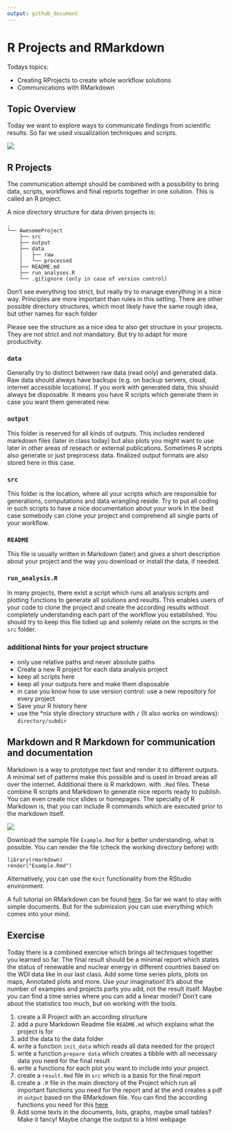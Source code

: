 ```yaml
---
output: github_document
---
```


# R Projects and RMarkdown

Todays topics:

-   Creating RProjects to create whole workflow solutions
-   Communications with RMarkdown

## Topic Overview

Today we want to explore ways to communicate findings from scientific results. So far we used visualization techniques and scripts.

![](data-science-communicate.png)

## R Projects

The communication attempt should be combined with a possibility to bring data, scripts, workflows and final reports together in one solution. This is called an R project.

A nice directory structure for data driven projects is:

```
.
└── AwesomeProject
    ├── src
    ├── output
    ├── data
    │   ├── raw
    │   └── processed
    ├── README.md
    ├── run_analyses.R 
    └── .gitignore (only in case of version control)
```

Don't see everything too strict, but really try to manage everything in a nice way. Principles are more important than rules in this setting. There are other possible directory structures, which most likely have the same rough idea, but other names for each folder

Please see the structure as a nice idea to also get structure in your projects. They are not strict and not mandatory. But try to adapt for more productivity.

### `data`

Generally try to distinct between raw data (read only) and generated data. Raw data should always have backups (e.g. on backup servers, cloud, internet accessible locations). If you work with generated data, this should always be disposable. It means you have R scripts which generate them in case you want them generated new.

### `output`

This folder is reserved for all kinds of outputs. This includes rendered markdown files (later in class today) but also plots you might want to use later in other areas of reseach or external publications. Sometimes R scripts also generate or just preprocess data. finalized output formats are also stored here in this case.

### `src`

This folder is the location, where all your scripts which are responsible for generations, computations and data wrangling reside. Try to put all coding in such scripts to have a nice documentation about your work In the best case somebody can clone your project and comprehend all single parts of your workflow. 

### `README`

This file is usually written in Markdown (later) and gives a short description about your project and the way you download or install the data, if needed.

### `run_analysis.R`

In many projects, there exist a script which runs all analysis scripts and plotting functions to generate all solutions and results. This enables users of your code to clone the project and create the according results without completely understanding each part of the workflow you established. You should try to keep this file tidied up and solemly relate on the scripts in the `src` folder.

### additional hints for your project structure

* only use relative paths and never absolute paths
* Create a new R project for each data analysis project
* keep all scripts here
* keep all your outputs here and make them disposable
* in case you know how to use version control: use a new repository for every project
* Save your R history here
* use the *nix style directory structure with `/` (It also works on windows): `directory/subdir`

## Markdown and R Markdown for communication and documentation

Markdown is a way to prototype text fast and render it to different outputs. A minimal set of patterns make this possible and is used in broad areas all over the internet. Additional there is R markdown. with `.Rmd` files. These combine R scripts and Markdown to generate nice reports ready to publish. You can even create nice slides or homepages. The specialty of R Markdown is, that you can include R commands which are executed prior to the markdown itself.

![](Rmarkdown_workflow.png)

Download the sample file `Example.Rmd` for a better understanding, what is possible. You can render the file (check the working directory before) with

```
library(rmarkdown)
render("Example.Rmd")
```

Alternatively, you can use the `Knit` functionality from the RStudio environment.

A full tutorial on RMarkdown can be found [here](https://rmarkdown.rstudio.com). So far we want to stay with simple documents. But for the submission you can use everything which comes into your mind.

## Exercise

Today there is a combined exercise which brings all techniques together you learned so far. The final result should be a minimal report which states the status of renewable and nuclear energy in different countries based on the WDI data like in our last class. Add some time series plots, plots on maps, Annotated plots and more. Use your imagination! It's about the number of examples and projects parts you add, not the result itself. Maybe you can find a time series where you can add a linear model? Don't care about the statistics too much, but on working with the tools.

1. create a R Project with an according structure
1. add a pure Markdown Readme file `README.md` which explains what the project is for
1. add the data to the data folder
1. write a function `init_data` which reads all data needed for the project
1. write a function `prepare data` which creates a tibble with all necessary data you need for the final result
1. write a functions for each plot you want to include into your project.
1. create a `result.Rmd` file in `src` which is a basis for the final report
1. create a `.R` file in the main directory of the Project which run all important functions you need for the report and at the end creates a pdf in `output` based on the RMarkdown file. You can find the according functions you need for this [here](https://pkgs.rstudio.com/rmarkdown/reference/render.html)
1. Add some texts in the documents, lists, graphs, maybe small tables? Make it fancy! Maybe change the output to a html webpage